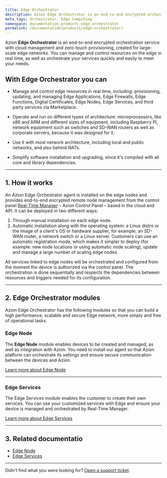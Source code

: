 ```yaml
---
title: Edge Orchestrator
description: Azion Edge Orchestrator is an end-to-end encrypted orchestration service with cloud management and zero-touch provisioning, created for large-scale Edge networks. Manage and control resources on the edge in real time and orchestrate your services quickly and easily to meet your needs.
meta_tags: Orchestrator, Edge Computing
namespace: documentation_products_edge_orchestrator
permalink: /documentation/products/edge-orchestrator/
---
```


Azion **Edge Orchestrator** is an end-to-end encrypted orchestration service with cloud management and zero-touch provisioning, created for large-scale edge networks. You can manage and control resources on the edge in real time, as well as orchestrate your services quickly and easily to meet your needs.

## With Edge Orchestrator you can

- Manage and control edge resources in real time, including: provisioning, updating, and managing Edge Applications, Edge Firewalls, Edge Functions, Digital Certificates, Edge Nodes, Edge Services, and third party services via Marketplace.

- Operate and run on different types of architecture: microprocessors, like x86 and ARM and different sizes of equipment, including Raspberry PI, network equipment such as switches and SD-WAN routers as well as corporate servers, because it was designed for it.

- Use it with most network architecture, including local and public networks, and also behind NATs.

- Simplify software installation and upgrading, since it's compiled with all core and library dependencies.

---

## 1. How it works

An Azion Edge Orchestrator agent is installed on the edge nodes and provides end-to-end encrypted remote node management from the control panel [Real-Time Manager](https://manager.azion.com/) – Azion Control Panel – based in the cloud and API. It can be deployed in two different ways: 

1. Through manual installation on each edge node. 
2. Automatic installation along with the operating system: a Linux distro or the image of a client's OS or hardware supplier, for example, an SD-WAN router, a network switch or a Linux server. Customers can use an automatic registration mode, which makes it simpler to deploy (for example: new node locations or using automatic node scaling), update and manage a large number of scaling edge nodes.

All services linked to edge nodes will be orchestrated and configured from the moment the device is authorized via the control panel. The orchestration is done sequentially and respects the dependencies between resources and triggers needed for its configuration.

---

## 2. Edge Orchestrator modules

Azion Edge Orchestrator has the following modules so that you can build a high performance, scalable and secure Edge network, more simply and free of operational tasks.

### Edge Node

The **Edge Node** module enables devices to be created and managed, as well as integration with Azion. You need to install our agent so that Azion platform can orchestrate its settings and ensure secure communication between the devices and Azion.

 [Learn more about Edge Node](/en/documentation/products/edge-orchestrator/edge-node/)

---

### Edge Services

The Edge Services module enables the customer to create their own services. You can use your customized services with Edge and ensure your device is managed and orchestrated by Real-Time Manager.

[Learn more about Edge Services](/en/documentation/products/edge-orchestrator/edge-services/)

---

## 3. Related documentatio

- [Edge Node](/en/documentation/products/edge-orchestrator/edge-node/)
- [Edge Services](/en/documentation/products/edge-orchestrator/edge-services/)

---

Didn't find what you were looking for? [Open a support ticket](https://tickets.azion.com/).

